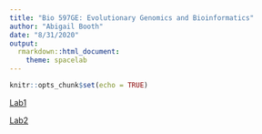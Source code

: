 ```yaml
---
title: "Bio 597GE: Evolutionary Genomics and Bioinformatics"
author: "Abigail Booth"
date: "8/31/2020"
output: 
  rmarkdown::html_document:
    theme: spacelab
---
```


```r
knitr::opts_chunk$set(echo = TRUE)
```

[Lab1](lab1_AbigailBooth.html)

[Lab2](lab2_alb.html)
